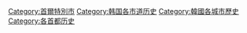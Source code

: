 [[Category:首爾特別市|Category:首爾特別市]]
[[Category:韩国各市道历史|Category:韩国各市道历史]]
[[Category:韓國各城市歷史|Category:韓國各城市歷史]]
[[Category:各首都历史|Category:各首都历史]]